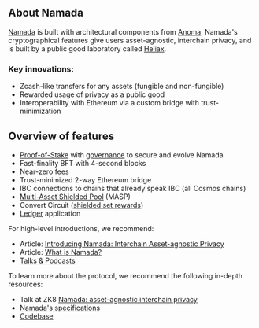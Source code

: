 
<DocsAscii/>

## About Namada

[Namada](https://namada.net/) is built with architectural components from [Anoma](https://anoma.net).
Namada's cryptographical features give users asset-agnostic, interchain privacy, and is built by a public good laboratory called [Heliax](https://heliax.dev).

### Key innovations:

- Zcash-like transfers for any assets (fungible and non-fungible)
- Rewarded usage of privacy as a public good
- Interoperability with Ethereum via a custom bridge with trust-minimization

## Overview of features

- [Proof-of-Stake](./operators/validators/proof-of-stake.mdx) with [governance](./users/governance.mdx) to secure and evolve Namada
- Fast-finality BFT with 4-second blocks
- Near-zero fees
- Trust-minimized 2-way Ethereum bridge
- IBC connections to chains that already speak IBC (all Cosmos chains)
- [Multi-Asset Shielded Pool](./users/shielded-accounts/shielded-transfers) (MASP)
- Convert Circuit ([shielded set rewards](./users/shielded-accounts/shielded-rewards))
- [Ledger](./users/wallet/hardware-wallet) application

For high-level introductions, we recommend:

- Article: [Introducing Namada: Interchain Asset-agnostic Privacy](https://blog.namada.net/introducing-namada-interchain-asset-agnostic-privacy/)
- Article: [What is Namada?](https://blog.namada.net/what-is-namada/)
- [Talks & Podcasts](https://namada.net/talks)

To learn more about the protocol, we recommend the following in-depth resources:

- Talk at ZK8 [Namada: asset-agnostic interchain privacy](https://youtu.be/5K6YxmZPFkE)
- [Namada's specifications](https://specs.namada.net)
- [Codebase](https://github.com/anoma/namada)
